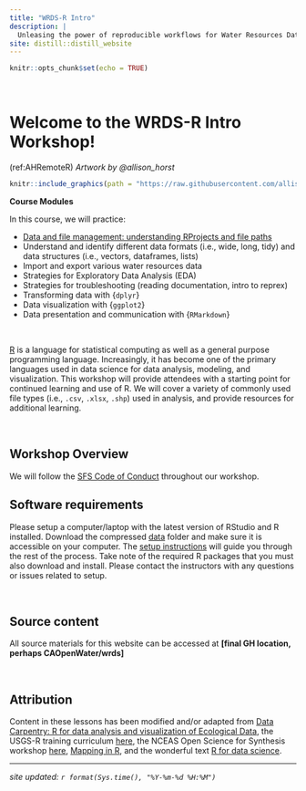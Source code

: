 ```yaml
---
title: "WRDS-R Intro"
description: |
  Unleasing the power of reproducible workflows for Water Resources Data Science (WRDS).
site: distill::distill_website
---
```


```r
knitr::opts_chunk$set(echo = TRUE)
```
<style>
  .title{
    display: none;
  }
</style>

<br>


# Welcome to the WRDS-R Intro Workshop!

(ref:AHRemoteR) *Artwork by @allison_horst*

```r

knitr::include_graphics(path = "https://raw.githubusercontent.com/allisonhorst/stats-illustrations/master/rstats-artwork/monster_support.jpg")

```

:::obj

**Course Modules**

In this course, we will practice:

* [Data and file management: understanding RProjects and file paths](00_install_R.html)
* Understand and identify different data formats (i.e., wide, long, tidy) and data structures (i.e., vectors, dataframes, lists) 
* Import and export various water resources data
* Strategies for Exploratory Data Analysis (EDA)
* Strategies for troubleshooting (reading documentation, intro to reprex)
* Transforming data with {`dplyr`}
* Data visualization with {`ggplot2`}
* Data presentation and communication with {`RMarkdown`}


:::

<br>

[R](https://www.r-project.org/) is a language for statistical computing as well as a general purpose programming language. Increasingly, it has become one of the primary languages used in data science for data analysis, modeling, and visualization. This workshop will provide attendees with a starting point for continued learning and use of R. We will cover a variety of commonly used file types (i.e., `.csv`, `.xlsx`, `.shp`) used in analysis, and provide resources for additional learning.

<br>

## Workshop Overview

We will follow the [SFS Code of Conduct](https://freshwater-science.org/about/society-governance/code-of-conduct) throughout our workshop.



## Software requirements

Please setup a computer/laptop with the latest version of RStudio and R installed.  Download the compressed [data](https://github.com/ucd-cws/CABW2020_R_training/raw/main/data/datazip.zip) folder and make sure it is accessible on your computer.  The [setup instructions](01_setup_R.html) will guide you through the rest of the process.  Take note of the required R packages that you must also download and install.  Please contact the instructors with any questions or issues related to setup.  

<br>

## Source content

All source materials for this website can be accessed at **[final GH location, perhaps CAOpenWater/wrds]**

<br>

## Attribution

Content in these lessons has been modified and/or adapted from [Data Carpentry: R for data analysis and visualization of Ecological Data](https://datacarpentry.org/R-ecology-lesson/index.html), the USGS-R training curriculum [here](https://github.com/USGS-R/training-curriculum), the NCEAS Open Science for Synthesis workshop [here](https://nceas.github.io/oss-2017/index.html), [Mapping in R](https://ryanpeek.org/mapping-in-R-workshop/), and the wonderful text [R for data science](https://github.com/hadley/r4ds).


---

*site updated: ```r format(Sys.time(), "%Y-%m-%d %H:%M")```*
